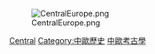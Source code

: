 [[Image:CentralEurope.png|thumb]]

[[Category:欧洲考古学文化|Central]]
[[Category:中歐歷史|Category:中歐歷史]]
[[Category:中歐考古學|]]